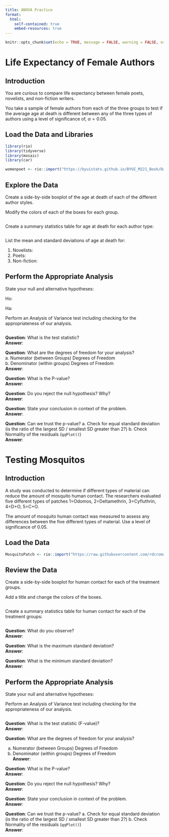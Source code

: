 ```yaml
---
title: ANOVA Practice
format:
  html:
    self-contained: true
    embed-resources: true
---
```

```r
knitr::opts_chunk$set(echo = TRUE, message = FALSE, warning = FALSE, error = TRUE)
```


# Life Expectancy of Female Authors

## Introduction

You are curious to compare life expectancy between female poets, novelists, and non-fiction writers.  

You take  a sample of female authors from each of the three groups to test if the average age at death is different between any of the three types of authors using a level of significance of, $\alpha = 0.05$.

## Load the Data and Libraries


```r
library(rio)
library(tidyverse)
library(mosaic)
library(car)

womenpoet <- rio::import("https://byuistats.github.io/BYUI_M221_Book/Data/womenpoet.xls")

```

## Explore the Data

Create a side-by-side boxplot of the age at death of each of the different author styles.

Modify the colors of each of the boxes for each group.

```r

```


Create a summary statistics table for age at death for each author type:

```r


```

List the mean and standard deviations of age at death for:

1. Novelists:
2. Poets: 
3. Non-fiction: 

## Perform the Appropriate Analysis

State your null and alternative hypotheses:

Ho:  

Ha:  


Perform an Analysis of Variance test including checking for the appropriateness of our analysis.

```r

```

__Question__:  What is the test statistic?  
__Answer__:  


__Question__:  What are the degrees of freedom for your analysis?  
  a. Numerator (between Groups) Degrees of Freedom  
  b. Denominator (within groups) Degrees of Freedom  
__Answer__:  


__Question__:  What is the P-value?  
__Answer__:  


__Question__:  Do you reject the null hypothesis?  Why?  
__Answer__:  


__Question__:  State your conclusion in context of the problem.  
__Answer__:  


__Question__:  Can we trust the p-value?
  a. Check for equal standard deviation (is the ratio of the largest SD / smallest SD greater than 2?)
  b. Check Normality of the residuals (`qqPlot()`)  
__Answer__:  


# Testing Mosquitos

## Introduction

A study was conducted to determine if different types of material can reduce the amount of mosquito human contact.  The researchers evaluated five different types of patches 1=Odomos, 2=Deltamethrin, 3=Cyfluthrin, 4=D+O, 5=C+O.  

The amount of mosquito human contact was measured to assess any differences between the five different types of material. Use a level of significance of 0.05.

## Load the Data

```r

MosquitoPatch <- rio::import("https://raw.githubusercontent.com/rdcromar/Math221D/main/MosquitoPatch.csv") %>% mutate(Treatment = factor(Treatment))

```


## Review the Data

Create a side-by-side boxplot for human contact for each of the treatment groups.

Add a title and change the colors of the boxes.  

```r

```

Create a summary statistics table for human contact for each of the treatment groups:

```r

```

__Question__:  What do you observe?  
__Answer__:  

__Question__:  What is the maximum standard deviation?  
__Answer__:  

__Question__:  What is the minimum standard deviation?  
__Answer__:  


## Perform the Appropriate Analysis

State your null and alternative hypotheses:

Perform an Analysis of Variance test including checking for the appropriateness of our analysis.

```r

```

__Question__:  What is the test statistic (F-value)?  
__Answer__:  

__Question__:  What are the degrees of freedom for your analysis?  

  a. Numerator (between Groups) Degrees of Freedom  
  b. Denominator (within groups) Degrees of Freedom  
__Answer__:  
  
__Question__:  What is the P-value?  
__Answer__:  

__Question__:  Do you reject the null hypothesis?  Why?  
__Answer__:  

__Question__:  State your conclusion in context of the problem.  
__Answer__:  

__Question__:  Can we trust the p-value?
  a. Check for equal standard deviation (is the ratio of the largest SD / smallest SD greater than 2?)
  b. Check Normality of the residuals (`qqPlot()`)  
__Answer__:  




